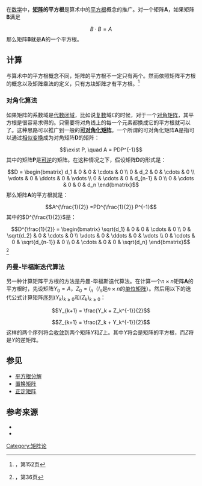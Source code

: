 在[[数学|数学]]中，'''[[矩阵|矩阵]]的平方根'''是算术中的[[平方根|平方根]]概念的推广。对一个矩阵'''A'''，如果矩阵'''B'''满足
:<math>B \cdot B = A</math>
那么矩阵'''B'''就是'''A'''的一个平方根。

==计算==
与算术中的平方根概念不同，矩阵的平方根不一定只有两个。然而依照矩阵平方根的概念以及[[矩阵乘法|矩阵乘法]]的定义，只有[[方块矩阵|方块矩阵]]才有平方根。<ref>{{zh}}{{cite book|author=张贤达|title=矩阵分析与应用|publisher=清华大学出版社|year=2008|isbn=7302092710}}，第152页</ref>

===对角化算法===
如果矩阵的系数域是[[代数闭域|代数闭域]]，比如说[[复数_(数学)|复数]]域<math>\mathbb{C}</math>的时候，对于一个[[对角矩阵|对角矩阵]]，其平方根是很容易求得的。只需要将对角线上的每一个元素都换成它的平方根就可以了。这种思路可以推广到一般的'''[[对角化|可对角化矩阵]]'''。一个所谓的可对角化矩阵'''A'''是指可以通过[[相似矩阵|相似变换]]成为对角矩阵'''D'''的矩阵：
:<math>\exist P, \quad  A = PDP^{-1}</math>
其中的矩阵'''P'''是[[可逆矩阵|可逆]]的矩阵。在这种情况之下，假设矩阵'''D'''的形式是：
:<math>D = \begin{bmatrix} d_1 & 0 & 0 & \cdots & 0 \\
                           0 & d_2 &  0  & \cdots & 0 \\
                           \vdots & 0 & \ddots & 0 & \vdots \\
                           0 & \cdots & 0  & d_{n-1} & 0   \\
                           0  & \cdots & 0 & 0  & d_n  \end{bmatrix}</math>
那么矩阵'''A'''的平方根就是：
:<math>A^{\frac{1}{2}} =PD^{\frac{1}{2}} P^{-1}</math>
其中的<math>D^{\frac{1}{2}}</math>是：
:<math>D^{\frac{1}{2}} = \begin{bmatrix} \sqrt{d_1} & 0 & 0 & \cdots & 0 \\
                           0 & \sqrt{d_2} &  0  & \cdots & 0 \\
                           \vdots & 0 & \ddots & 0 & \vdots \\
                           0 & \cdots & 0  & \sqrt{d_{n-1}} & 0   \\
                           0  & \cdots & 0 & 0  & \sqrt{d_n}  \end{bmatrix}</math><ref>{{en}}{{cite book|author=Alvin C. Rencher|title=Methods of Multivariate Analysis, 2nd Edition|publisher=Wiley-Interscience|year=2002|isbn=978-0-471-41889-4}}，第36页</ref>

===丹曼-毕福斯迭代算法===
另一种计算矩阵平方根的方法是丹曼-毕福斯迭代算法。在计算一个<math>n \times n </math>矩阵'''A'''的平方根时，先设矩阵<math>Y_0 =  A </math>，<math>Z_0 =  I_n</math>（<math>I_n</math>是<math>n \times n </math>的[[单位矩阵|单位矩阵]]）。然后用以下的迭代公式计算矩阵[[序列|序列]]<math>\left( Y_k \right)_{k \geqslant 0} </math>和<math>\left( Z_k \right)_{k \geqslant 0} </math>：
:<math> Y_{k+1} = \frac{Y_k + Z_k^{-1}}{2}</math>
:<math> Z_{k+1} = \frac{Z_k + Y_k^{-1}}{2}</math>
这样的两个序列将会[[收敛|收敛]]到两个矩阵<math>Y </math>和<math>Z</math>上。其中<math>Y </math>将会是矩阵的平方根，而<math>Z</math>将是<math>Y </math>的逆矩阵。

==参见==
*[[平方根分解|平方根分解]]
*[[置换矩阵|置换矩阵]]
*[[正定矩阵|正定矩阵]]

==参考来源==
{{reflist}}
* {{citation | first1 = Sheung Hun | last1 = Cheng | first2 = Nicholas J. | last2 = Higham | author2-link = Nicholas Higham | first3 = Charles S. | last3 = Kenney | first4 = Alan J. | last4 = Laub | title = Approximating the Logarithm of a Matrix to Specified Accuracy | url = http://www.eeweb.ee.ucla.edu/publications/journalAlanLaubajlaub_simax22(4)_2001.pdf | journal = SIAM Journal on Matrix Analysis and Applications | volume = 22 | year = 2001 | pages = 1112–1125 | doi = 10.1137/S0895479899364015 | issue = 4 | deadurl = yes | archiveurl = https://web.archive.org/web/20110809202647/https://eeweb.ee.ucla.edu/publications/journalAlanLaubajlaub_simax22(4)_2001.pdf | archivedate = 2011-08-09 }}
* {{citation | first1 = Eugene D. | last1 = Denman | first2 = Alex N. | last2 = Beavers | title = The matrix sign function and computations in systems | journal = Applied Mathematics and Computation | volume = 2 | year = 1976 | pages = 63–94 | doi = 10.1016/0096-3003(76)90020-5 | issue = 1 }}

[[Category:矩阵论|Category:矩阵论]]